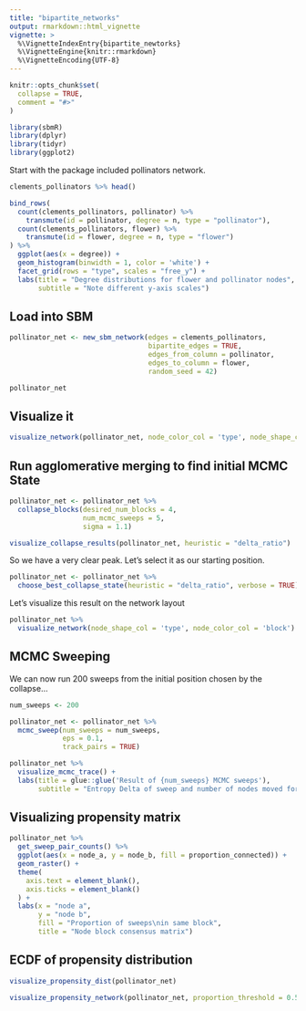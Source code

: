 ```yaml
---
title: "bipartite_networks"
output: rmarkdown::html_vignette
vignette: >
  %\VignetteIndexEntry{bipartite_newtorks}
  %\VignetteEngine{knitr::rmarkdown}
  %\VignetteEncoding{UTF-8}
---
```


```r
knitr::opts_chunk$set(
  collapse = TRUE,
  comment = "#>"
)
```

```r
library(sbmR)
library(dplyr)
library(tidyr)
library(ggplot2)
```


Start with the package included pollinators network.

```r
clements_pollinators %>% head()

bind_rows(
  count(clements_pollinators, pollinator) %>% 
    transmute(id = pollinator, degree = n, type = "pollinator"),
  count(clements_pollinators, flower) %>% 
    transmute(id = flower, degree = n, type = "flower")
) %>% 
  ggplot(aes(x = degree)) +
  geom_histogram(binwidth = 1, color = 'white') +
  facet_grid(rows = "type", scales = "free_y") +
  labs(title = "Degree distributions for flower and pollinator nodes",
       subtitle = "Note different y-axis scales")
```

## Load into SBM

```r
pollinator_net <- new_sbm_network(edges = clements_pollinators,
                                  bipartite_edges = TRUE,
                                  edges_from_column = pollinator,
                                  edges_to_column = flower,
                                  random_seed = 42)

pollinator_net
```

## Visualize it

```r
visualize_network(pollinator_net, node_color_col = 'type', node_shape_col = 'none')
```



## Run agglomerative merging to find initial MCMC State

```r
pollinator_net <- pollinator_net %>% 
  collapse_blocks(desired_num_blocks = 4,
                  num_mcmc_sweeps = 5,
                  sigma = 1.1)
```


```r
visualize_collapse_results(pollinator_net, heuristic = "delta_ratio")
```
So we have a very clear peak. Let's select it as our starting position. 

```r
pollinator_net <- pollinator_net %>% 
  choose_best_collapse_state(heuristic = "delta_ratio", verbose = TRUE)
```


Let's visualize this result on the network layout

```r
pollinator_net %>% 
  visualize_network(node_shape_col = 'type', node_color_col = 'block')
```

## MCMC Sweeping

We can now run 200 sweeps from the initial position chosen by the collapse...

```r
num_sweeps <- 200

pollinator_net <- pollinator_net %>%
  mcmc_sweep(num_sweeps = num_sweeps, 
             eps = 0.1, 
             track_pairs = TRUE)

pollinator_net %>% 
  visualize_mcmc_trace() +
  labs(title = glue::glue('Result of {num_sweeps} MCMC sweeps'),
       subtitle = "Entropy Delta of sweep and number of nodes moved for sweep")
```


## Visualizing propensity matrix

```r
pollinator_net %>% 
  get_sweep_pair_counts() %>% 
  ggplot(aes(x = node_a, y = node_b, fill = proportion_connected)) +
  geom_raster() +
  theme(
    axis.text = element_blank(),
    axis.ticks = element_blank()
  ) +
  labs(x = "node a", 
       y = "node b",
       fill = "Proportion of sweeps\nin same block",
       title = "Node block consensus matrix")
```

## ECDF of propensity distribution

```r
visualize_propensity_dist(pollinator_net)
```

```r
visualize_propensity_network(pollinator_net, proportion_threshold = 0.5)
```




